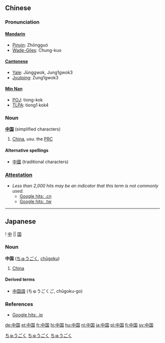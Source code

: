 == Chinese ==
===Pronunciation===
====[[Mandarin]]====
*[[Pinyin]]: Zhōngguó
*[[Wade-Giles]]: Chung-kuo

====[[Cantonese]]====
*[[Yale romanization|Yale]]: Jūnggwok, Jung1gwok3
*[[Jyutping]]: Zung1gwok3

====[[Min Nan]]====
*[[wikipedia:POJ|POJ]]: tiong-kok
*[[TLPA]]: tiong1 kok4

===Noun===
'''[[中]][[国]]''' (simplified characters)

#[[China]], ''usu.'' the [[PRC]]

====Alternative spellings====
*[[中國]] (traditional characters)

===[[Attestation]]===
*''Less than 2,000 hits may be an indicator that this term is not commonly used.''
**[http://www.google.com.tw/search?as_q=&num=10&hl=zh-TW&btnG=Google+%E6%90%9C%E5%B0%8B&as_epq=%E4%B8%AD%E5%9C%8B&as_oq=&as_eq=&lr=&as_ft=i&as_filetype=&as_qdr=all&as_occt=any&as_dt=i&as_sitesearch=.cn&as_rights=&safe=images Google hits: .cn]
**[http://www.google.com.tw/search?as_q=&num=10&hl=zh-TW&btnG=Google+%E6%90%9C%E5%B0%8B&as_epq=%E4%B8%AD%E5%9C%8B&as_oq=&as_eq=&lr=&as_ft=i&as_filetype=&as_qdr=all&as_occt=any&as_dt=i&as_sitesearch=.tw&as_rights=&safe=images Google hits: .tw]

----

==Japanese==
{{ja-kanjitab-top}}
! [[中]] || [[国]]
{{ja-kanjitab-bottom}}
===Noun===
'''中国''' ([[ちゅうごく]], [[chūgoku]])

# [[China]]

====Derived terms====
*[[中国語]] (ちゅうごくご, chūgoku-go)


===References===
*[http://www.google.co.jp/search?as_q=&num=10&hl=ja&btnG=Google+%E6%A4%9C%E7%B4%A2&as_epq=%E4%B8%AD%E5%9B%BD&as_oq=&as_eq=&lr=&as_ft=i&as_filetype=&as_qdr=all&as_occt=any&as_dt=i&as_sitesearch=.jp&as_rights= Google hits: .jp]

[[Category:Japanese language|ちゅうごく]]
[[Category:Japanese nouns|ちゅうごく]]
[[Category:ja:Countries|ちゅうごく]]

[[de:中国]]
[[et:中国]]
[[fr:中国]]
[[hi:中国]]
[[hu:中国]]
[[nl:中国]]
[[ja:中国]]
[[pl:中国]]
[[fi:中国]]
[[sv:中国]]